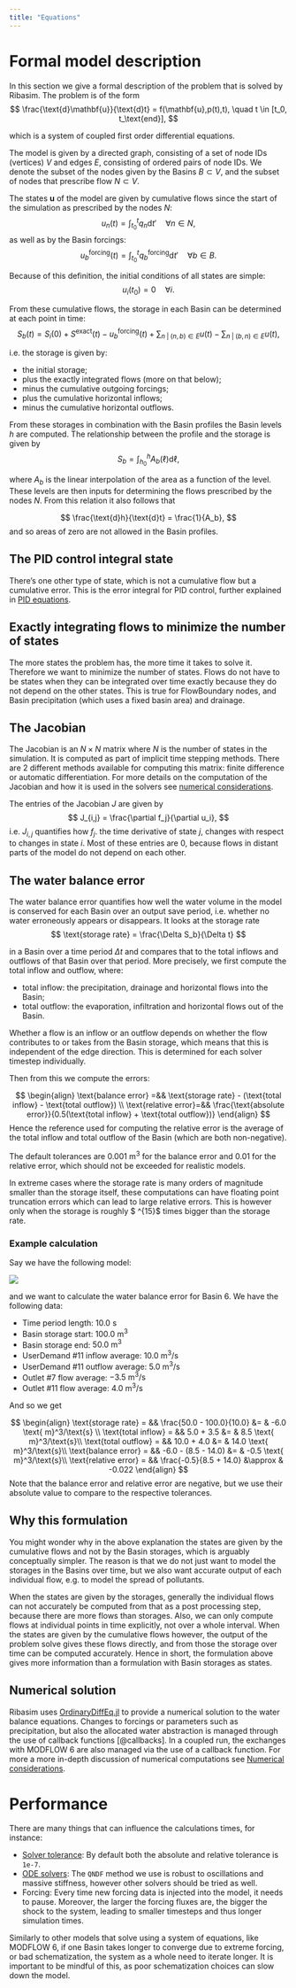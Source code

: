 ```yaml
---
title: "Equations"
---
```


# Formal model description
In this section we give a formal description of the problem that is solved by Ribasim. The problem is of the form
$$
	\frac{\text{d}\mathbf{u}}{\text{d}t} = f(\mathbf{u},p(t),t), \quad t \in [t_0, t_\text{end}],
$$

which is a system of coupled first order differential equations.

The model is given by a directed graph, consisting of a set of node IDs (vertices) $V$ and edges $E$, consisting of ordered pairs of node IDs.
We denote the subset of the nodes given by the Basins $B \subset V$, and the subset of nodes that prescribe flow $N \subset V$.

The states $\mathbf{u}$ of the model are given by cumulative flows since the start of the simulation as prescribed by the nodes $N$:
$$
	u_n(t) = \int_{t_0}^t q_n\text{d}t' \quad \forall n \in N,
$$
as well as by the Basin forcings:
$$
	u_b^\text{forcing}(t) = \int_{t_0}^t q_b^\text{forcing}\text{d}t' \quad \forall b \in B.
$$

Because of this definition, the initial conditions of all states are simple:
$$
	u_i(t_0) = 0 \quad \forall i.
$$

From these cumulative flows, the storage in each Basin can be determined at each point in time:
$$
	S_b(t) = S_i(0) + S^\text{exact}(t) - u_b^\text{forcing}(t) + \sum_{n\;|\;(n,b)\in E} u(t) - \sum_{n\;|\;(b,n)\in E} u(t),
$$

i.e. the storage is given by:

- the initial storage;
- plus the exactly integrated flows (more on that below);
- minus the cumulative outgoing forcings;
- plus the cumulative horizontal inflows;
- minus the cumulative horizontal outflows.

From these storages in combination with the Basin profiles the Basin levels $h$ are computed.
The relationship between the profile and the storage is given by
$$
	S_b = \int_{h_0}^h A_b(\ell)\text{d}\ell,
$$

where $A_b$ is the linear interpolation of the area as a function of the level.
These levels are then inputs for determining the flows prescribed by the nodes $N$. From this relation it also follows that

$$
	\frac{\text{d}h}{\text{d}t} = \frac{1}{A_b},
$$
and so areas of zero are not allowed in the Basin profiles.

## The PID control integral state

There's one other type of state, which is not a cumulative flow but a cumulative error.
This is the error integral for PID control, further explained in [PID equations](/reference/node/pid-control.qmd#equations).

## Exactly integrating flows to minimize the number of states

The more states the problem has, the more time it takes to solve it.
Therefore we want to minimize the number of states.
Flows do not have to be states when they can be integrated over time exactly because they do not depend on the other states.
This is true for FlowBoundary nodes, and Basin precipitation (which uses a fixed basin area) and drainage.

## The Jacobian

The Jacobian is an $N \times N$ matrix where $N$ is the number of states in the simulation.
It is computed as part of implicit time stepping methods.
There are 2 different methods available for computing this matrix: finite difference or automatic differentiation.
For more details on the computation of the Jacobian and how it is used in the solvers see [numerical considerations](numerics.qmd).

The entries of the Jacobian $J$ are given by
$$
	J_{i,j} = \frac{\partial f_j}{\partial u_i},
$$
i.e. $J_{i,j}$ quantifies how $f_j$. the time derivative of state $j$, changes with respect to changes in state $i$. Most of these entries are $0$, because flows in distant parts of the model do not depend on each other.

## The water balance error

The water balance error quantifies how well the water volume in the model is conserved for each Basin over an output save period, i.e. whether no water erroneously appears or disappears. It looks at the storage rate
$$
	\text{storage rate} = \frac{\Delta S_b}{\Delta t}
$$

in a Basin over a time period $\Delta t$ and compares that to the total inflows and outflows of that Basin over that period. More precisely, we first compute the total inflow and outflow, where:

- $\text{total inflow}$: the precipitation, drainage and horizontal flows into the Basin;
- $\text{total outflow}$: the evaporation, infiltration and horizontal flows out of the Basin.

Whether a flow is an inflow or an outflow depends on whether the flow contributes to or takes from the Basin storage, which means that this is independent of the edge direction. This is determined for each solver timestep individually.

Then from this we compute the errors:

$$
	\begin{align}
	\text{balance error} =&& \text{storage rate} - (\text{total inflow} - \text{total outflow}) \\
	\text{relative error}=&& \frac{\text{absolute error}}{0.5(\text{total inflow} + \text{total outflow})}
	\end{align}
$$
Hence the reference used for computing the relative error is the average of the total inflow and total outflow of the Basin (which are both non-negative).

The default tolerances are $0.001 \text{ m}^3$ for the balance error and $0.01$ for the relative error, which should not be exceeded for realistic models.

In extreme cases where the storage rate is many orders of magnitude smaller than the storage itself, these computations can have floating point truncation errors which can lead to large relative errors.  This is however only when the storage is roughly $ \ge 10^{15}$ times bigger than the storage rate.

### Example calculation

Say we have the following model:

![](https://s3.deltares.nl/ribasim/doc-image/concept/equations/subnetwork.png){fig-align="left"}

and we want to calculate the water balance error for Basin 6. We have the following data:

- Time period length: $10.0 \text{ s}$
- Basin storage start: $100.0 \text{ m}^3$
- Basin storage end: $50.0 \text{ m}^3$
- UserDemand #11 inflow average: $10.0 \text{ m}^3/\text{s}$
- UserDemand #11 outflow average: $5.0 \text{ m}^3/\text{s}$
- Outlet #7 flow average: $- 3.5 \text{ m}^3/\text{s}$
- Outlet #11 flow average: $4.0 \text{ m}^3/\text{s}$

And so we get

$$
\begin{align}
	\text{storage rate} = && \frac{50.0 - 100.0}{10.0} &= & -6.0 \text{ m}^3/\text{s} \\
	\text{total inflow} = && 5.0 + 3.5 &= & 8.5 \text{ m}^3/\text{s}\\
	\text{total outflow} = && 10.0 + 4.0 &= & 14.0 \text{ m}^3/\text{s}\\
	\text{balance error} = && -6.0 - (8.5 - 14.0) &= & -0.5 \text{ m}^3/\text{s}\\
	\text{relative error} = && \frac{-0.5}{8.5 + 14.0} &\approx & -0.022
\end{align}
$$
Note that the balance error and relative error are negative, but we use their absolute value to compare to the respective tolerances.

## Why this formulation

You might wonder why in the above explanation the states are given by the cumulative flows and not by the Basin storages, which is arguably conceptually simpler.
The reason is that we do not just want to model the storages in the Basins over time, but we also want accurate output of each individual flow, e.g. to model the spread of pollutants.

When the states are given by the storages, generally the individual flows can not accurately be computed from that as a post processing step, because there are more flows than storages.
Also, we can only compute flows at individual points in time explicitly, not over a whole interval.
When the states are given by the cumulative flows however, the output of the problem solve gives these flows directly, and from those the storage over time can be computed accurately.
Hence in short, the formulation above gives more information than a formulation with Basin storages as states.

## Numerical solution

Ribasim uses [OrdinaryDiffEq.jl](https://github.com/SciML/OrdinaryDiffEq.jl/) to provide a numerical solution to the water balance equations.
Changes to forcings or parameters such as precipitation, but also the allocated water abstraction is managed through the use of callback functions [@callbacks].
In a coupled run, the exchanges with MODFLOW 6 are also managed via the use of a callback function.
For more a more in-depth discussion of numerical computations see [Numerical considerations](numerics.qmd).

# Performance

There are many things that can influence the calculations times, for instance:

- [Solver tolerance](https://docs.sciml.ai/DiffEqDocs/stable/basics/faq/#What-does-tolerance-mean-and-how-much-error-should-I-expect):
  By default both the absolute and relative tolerance is `1e-7`.
- [ODE solvers](https://diffeq.sciml.ai/stable/solvers/ode_solve/):
  The `QNDF` method we use is robust to oscillations and massive stiffness, however other solvers should be tried as well.
- Forcing: Every time new forcing data is injected into the model, it needs to pause.
  Moreover, the larger the forcing fluxes are, the bigger the shock to the system, leading to smaller timesteps and thus longer simulation times.

Similarly to other models that solve using a system of equations, like MODFLOW 6, if one Basin takes longer to converge due to extreme forcing, or bad schematization, the system as a whole need to iterate longer.
It is important to be mindful of this, as poor schematization choices can slow down the model.
